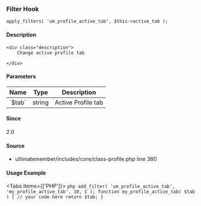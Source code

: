 
### Filter Hook    
    
```
apply_filters( 'um_profile_active_tab', $this->active_tab );
```

#### Description
    <div class="description">
        Change active profile tab
 
    </div>

#### Parameters
            
<table className="table-auto mt-2 border dark:border-gray-500 p-5 text-sm text-left">
<thead>
<tr>
<th  className="px-3">Name</th>
<th  className="px-3">Type</th>
<th  className="px-3">Description</th>
</tr>
</thead>
<tbody>
               <tr >
               <td className="px-3 py-2">`$tab`</td>
               <td className="px-3 py-2">string</td>
               <td className="px-3 py-2 text-sm">Active Profile tab</td>
               </tr>
</tbody>
</table>

#### Since
<div class="description">
2.0
</div>

#### Source
  - <Link href="/developer/files/includes-core-class-profile#source-view.380">ultimatemember/includes/core/class-profile.php</Link> <Link href="/developer/files/includes-core-class-profile#source-view.380">line 380</Link>



#### Usage Example

<Tabs items={['PHP']}>
    <Tab>
    ```php
    add_filter( 'um_profile_active_tab', 'my_profile_active_tab', 10, 1 );
 function my_profile_active_tab( $tab ) {
     // your code here
     return $tab;
 }
    ```
    </Tab>
</Tabs>